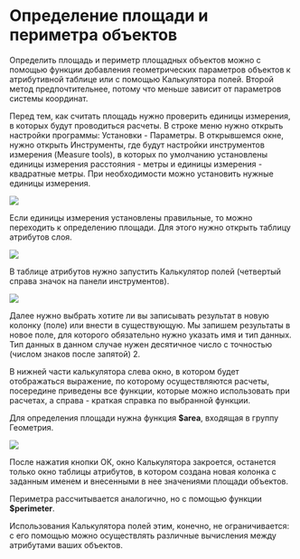 # Определение площади и периметра объектов

Определить площадь и периметр площадных объектов можно с помощью функции добавления геометрических параметров объектов к атрибутивной таблице или с помощью Калькулятора полей. Второй метод предпочтительнее, потому что меньше зависит от параметров системы координат.

Перед тем, как считать площадь нужно проверить единицы измерения, в которых будут проводиться расчеты. В строке меню нужно открыть настройки программы: Установки - Параметры. В открывшемся окне, нужно открыть Инструменты, где будут настройки инструментов измерения (Measure tools), в которых по умолчанию установлены единицы измерения расстояния - метры и единицы измерения - квадратные метры. При необходимости можно установить нужные единицы измерения.

![](figures/40.PNG)

Если единицы измерения установлены правильные, то можно переходить к определению площади. Для этого нужно открыть таблицу атрибутов слоя.

![](figures/41.png)

В таблице атрибутов нужно запустить Калькулятор полей (четвертый справа значок на панели инструментов).

![](figures/42.png)

Далее нужно выбрать хотите ли вы записывать результат в новую колонку (поле) или внести в существующую. Мы запишем результаты в новое поле, для которого обязательно нужно указать имя и тип данных. Тип данных в данном случае нужен десятичное число с точностью (числом знаков после запятой) 2.

В нижней части калькулятора слева окно, в котором будет отображаться выражение, по которому осуществляются расчеты, посередине приведены все функции, которые можно использовать при расчетах, а справа - краткая справка по выбранной функции.

Для определения площади нужна функция **\$area**, входящая в группу Геометрия.

![](figures/43.png)

После нажатия кнопки ОК, окно Калькулятора закроется, останется только окно таблицы атрибутов, в котором создана новая колонка с заданным именем и внесенными в нее значениями площади объектов.

Периметра рассчитывается аналогично, но с помощью функции **\$perimeter**.

Использования Калькулятора полей этим, конечно, не ограничивается: с его помощью можно осуществлять различные вычисления между атрибутами ваших объектов.
